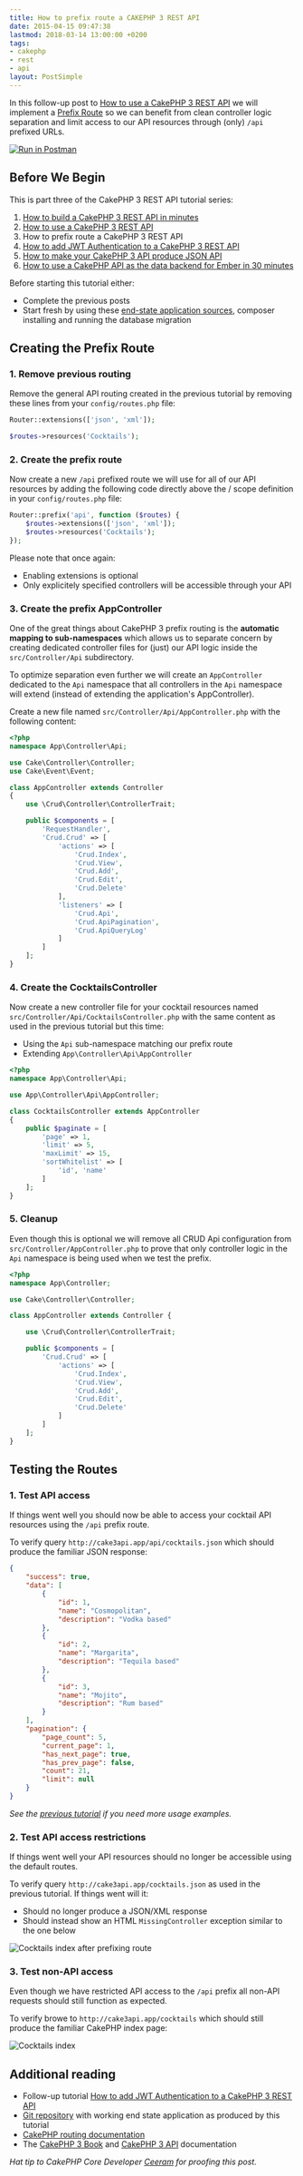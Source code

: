 ```yaml
---
title: How to prefix route a CAKEPHP 3 REST API
date: 2015-04-15 09:47:38
lastmod: 2018-03-14 13:00:00 +0200
tags:
- cakephp
- rest
- api
layout: PostSimple
---
```

In this follow-up post to
[How to use a CakePHP 3 REST API](/blog/2015/04/how-to-use-a-cakephp-3-rest-api/)
we will implement a
[Prefix Route](http://book.cakephp.org/3.0/en/development/routing.html#prefix-routing)
so we can benefit from clean controller logic separation and limit access
to our API resources through (only) ``/api`` prefixed URLs.

[![Run in Postman](https://run.pstmn.io/button.svg)](https://app.getpostman.com/run-collection/197398a609a6d233a8c2)

## Before We Begin

This is part three of the CakePHP 3 REST API tutorial series:

1. [How to build a CakePHP 3 REST API in minutes](/blog/2015/04/how-to-build-a-cakephp-3-rest-api-in-minutes/)
2. [How to use a CakePHP 3 REST API](/blog/2015/04/how-to-use-a-cakephp-3-rest-api/)
3. How to prefix route a CakePHP 3 REST API
4. [How to add JWT Authentication to a CakePHP 3 REST API](/blog/2015/04/how-to-add-jwt-authentication-to-a-cakephp-3-rest-api/)
5. [How to make your CakePHP 3 API produce JSON API](/blog/2017/03/how-to-make-your-cakephp-3-api-produce-jsonapi/)
6. [How to use a CakePHP API as the data backend for Ember in 30 minutes](/blog/2017/03/how-to-use-a-cakephp-api-as-the-data-backend-for-ember-in-30-minutes/)

Before starting this tutorial either:

- Complete the previous posts
- Start fresh by using these
[end-state application sources](https://github.com/bravo-kernel/application-examples/tree/master/blog-how-to-use-a-cakephp3-rest-api),
composer installing and running the database migration

## Creating the Prefix Route

### 1. Remove previous routing

Remove the general API routing created in the previous tutorial by removing these lines from your
``config/routes.php`` file:

```php
Router::extensions(['json', 'xml']);
```

```php
$routes->resources('Cocktails');
```

### 2. Create the prefix route

Now create a new ``/api`` prefixed route we will use for all of our API resources by adding the
following code directly above the / scope definition in your ``config/routes.php`` file:

```php
Router::prefix('api', function ($routes) {
    $routes->extensions(['json', 'xml']);
    $routes->resources('Cocktails');
});
```

Please note that once again:

- Enabling extensions is optional
- Only explicitely specified controllers will be accessible through your API

### 3. Create the prefix AppController

One of the great things about CakePHP 3 prefix routing is the **automatic mapping to sub-namespaces** 
which allows us to separate concern by creating dedicated controller files for (just) our API logic
inside the ``src/Controller/Api`` subdirectory.

To optimize separation even further we will create an ``AppController`` dedicated to the ``Api``
namespace that all controllers in the ``Api`` namespace will extend (instead of extending the
application's AppController).

Create a new file named ``src/Controller/Api/AppController.php`` with the following content:

```php
<?php
namespace App\Controller\Api;

use Cake\Controller\Controller;
use Cake\Event\Event;

class AppController extends Controller
{
    use \Crud\Controller\ControllerTrait;

    public $components = [
        'RequestHandler',
        'Crud.Crud' => [
            'actions' => [
                'Crud.Index',
                'Crud.View',
                'Crud.Add',
                'Crud.Edit',
                'Crud.Delete'
            ],
            'listeners' => [
                'Crud.Api',
                'Crud.ApiPagination',
                'Crud.ApiQueryLog'
            ]
        ]
    ];
}
```

### 4. Create the CocktailsController

Now create a new controller file for your cocktail resources named
``src/Controller/Api/CocktailsController.php`` with the same content as used in the previous
tutorial but this time:

- Using the ``Api`` sub-namespace matching our prefix route
- Extending ``App\Controller\Api\AppController``

```php
<?php
namespace App\Controller\Api;

use App\Controller\Api\AppController;

class CocktailsController extends AppController
{
    public $paginate = [
        'page' => 1,
        'limit' => 5,
        'maxLimit' => 15,
        'sortWhitelist' => [
            'id', 'name'
        ]
    ];
}
```

### 5. Cleanup

Even though this is optional we will remove all CRUD Api configuration from 
``src/Controller/AppController.php`` to prove that only controller logic in the ``Api`` namespace
is being used when we test the prefix.

```php
<?php
namespace App\Controller;

use Cake\Controller\Controller;

class AppController extends Controller {

    use \Crud\Controller\ControllerTrait;

    public $components = [
        'Crud.Crud' => [
            'actions' => [
                'Crud.Index',
                'Crud.View',
                'Crud.Add',
                'Crud.Edit',
                'Crud.Delete'
            ]
        ]
    ];
}
```

## Testing the Routes

### 1. Test API access

If things went well you should now be able to access your cocktail API resources using the ``/api``
prefix route.

To verify query ``http://cake3api.app/api/cocktails.json`` which should produce the familiar JSON
response:

```json
{
    "success": true,
    "data": [
        {
            "id": 1,
            "name": "Cosmopolitan",
            "description": "Vodka based"
        },
        {
            "id": 2,
            "name": "Margarita",
            "description": "Tequila based"
        },
        {
            "id": 3,
            "name": "Mojito",
            "description": "Rum based"
        }
    ],
    "pagination": {
        "page_count": 5,
        "current_page": 1,
        "has_next_page": true,
        "has_prev_page": false,
        "count": 21,
        "limit": null
    }
}
```

<em>See the [previous tutorial](/blog/2015/04/how-to-use-a-cakephp-3-rest-api/) if you need more usage examples.</em>

### 2. Test API access restrictions

If things went well your API resources should no longer be accessible using the default routes.

To verify query ``http://cake3api.app/cocktails.json`` as used in the previous tutorial. If things
went will it: 

- Should no longer produce a JSON/XML response
- Should instead show an HTML ``MissingController`` exception similar to the one below

![Cocktails index after prefixing route](/static/images/blog/2015/04/how-to-prefix-route-a-cakephp-3-rest-api/browser-missing-controller.png)

### 3. Test non-API access

Even though we have restricted API access to the ``/api`` prefix all non-API requests should still
function as expected.

To verify browe to ``http://cake3api.app/cocktails`` which should still produce the familiar
CakePHP index page:

![Cocktails index](/static/images/blog/2015/04/how-to-prefix-route-a-cakephp-3-rest-api/browser-cocktails-index.png)

## Additional reading

- Follow-up tutorial [How to add JWT Authentication to a CakePHP 3 REST API](/blog/2015/04/how-to-add-jwt-authentication-to-a-cakephp-3-rest-api/)
- [Git repository](https://github.com/bravo-kernel/application-examples/tree/master/blog-how-to-prefix-route-a-cakephp3-rest-api) with working end state application as produced by this tutorial
- [CakePHP routing documentation](http://book.cakephp.org/3.0/en/development/routing.html)
- The [CakePHP 3 Book](http://book.cakephp.org/3.0/en/index.html) and [CakePHP 3 API](http://api.cakephp.org/3.0/) documentation

<em>Hat tip to CakePHP Core Developer [Ceeram](https://github.com/ceeram) for proofing this post.</em>
